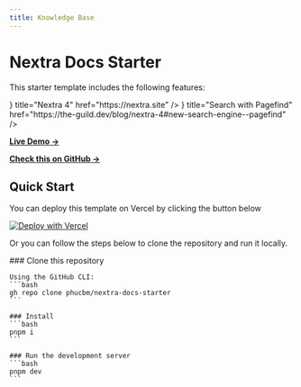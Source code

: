 ```yaml
---
title: Knowledge Base
---
```




# Nextra Docs Starter

This starter template includes the following features:

<Cards>
    <Cards.Card
        icon={<img src="/images/general/icon.svg" alt="Logo" width={28} height={28}/>}
        title="Nextra 4"
        href="https://nextra.site"
    />
    <Cards.Card
        icon={<Search/>}
        title="Search with Pagefind"
        href="https://the-guild.dev/blog/nextra-4#new-search-engine--pagefind"
    />
    <Cards.Card
        title="Lucide Icons"
        href="https://lucide.dev/icons"
    />
</Cards>

[**Live Demo →**](https://nextra-docs-starter.vercel.app)

[**Check this on GitHub →**](https://github.com/phucbm/nextra-docs-starter)

## Quick Start

You can deploy this template on Vercel by clicking the button below

[![Deploy with Vercel](https://vercel.com/button)](https://vercel.com/new/clone?repository-url=https%3A%2F%2Fgithub.com%2Fphucbm%2Fnextra-docs-starter)

Or you can follow the steps below to clone the repository and run it locally.

<Steps>
    ### Clone this repository

    Using the GitHub CLI:
    ```bash
    gh repo clone phucbm/nextra-docs-starter
    ```

    ### Install
    ```bash
    pnpm i
    ```

    ### Run the development server
    ```bash
    pnpm dev
    ```
</Steps>
